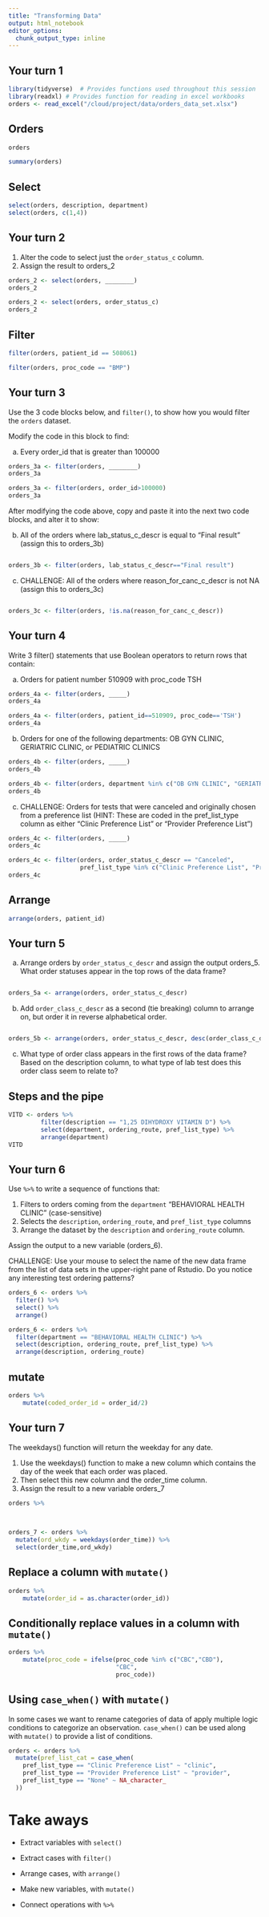 ```yaml
---
title: "Transforming Data"
output: html_notebook
editor_options: 
  chunk_output_type: inline
---
```


## Your turn 1

```r
library(tidyverse)  # Provides functions used throughout this session
library(readxl) # Provides function for reading in excel workbooks
orders <- read_excel("/cloud/project/data/orders_data_set.xlsx")
```

## Orders

```r
orders
```

```r
summary(orders)
```


## Select

```r
select(orders, description, department)
select(orders, c(1,4))
```

## Your turn 2

1. Alter the code to select just the `order_status_c` column.
2. Assign the result to orders_2

```r
orders_2 <- select(orders, ________)
orders_2
```

```r
orders_2 <- select(orders, order_status_c)
orders_2
```

## Filter

```r
filter(orders, patient_id == 508061)
```

```r
filter(orders, proc_code == "BMP")
```

## Your turn 3

Use the 3 code blocks below, and `filter()`, to show how you would filter the `orders` dataset.

Modify the code in this block to find:

a. Every order_id that is greater than 100000

```r
orders_3a <- filter(orders, ________)
orders_3a
```

```r
orders_3a <- filter(orders, order_id>100000)
orders_3a
```

After modifying the code above, copy and paste it into the next two code blocks, and alter it to show:

b. All of the orders where lab_status_c_descr is equal to "Final result" (assign this to orders_3b)

```r

```

```r
orders_3b <- filter(orders, lab_status_c_descr=="Final result")
```

c. CHALLENGE: All of the orders where reason_for_canc_c_descr is not NA (assign this to orders_3c)

```r

```

```r
orders_3c <- filter(orders, !is.na(reason_for_canc_c_descr))
```

## Your turn 4

Write 3 filter() statements that use Boolean operators to return rows that contain:

a. Orders for patient number 510909 with proc_code TSH 

```r
orders_4a <- filter(orders, _____)
orders_4a
```

```r
orders_4a <- filter(orders, patient_id==510909, proc_code=='TSH')
orders_4a
```

b. Orders for one of the following departments: OB GYN CLINIC, GERIATRIC CLINIC, or PEDIATRIC CLINICS

```r
orders_4b <- filter(orders, _____)
orders_4b
```

```r
orders_4b <- filter(orders, department %in% c("OB GYN CLINIC", "GERIATRIC CLINIC", "PEDIATRIC CLINICS"))
orders_4b
```

c. CHALLENGE: Orders for tests that were canceled and originally chosen from a preference list (HINT: These are coded in the pref_list_type column as either "Clinic Preference List" or "Provider Preference List")

```r
orders_4c <- filter(orders, _____)
orders_4c
```

```r
orders_4c <- filter(orders, order_status_c_descr == "Canceled",
                    pref_list_type %in% c("Clinic Preference List", "Provider Preference List"))
orders_4c
```

## Arrange

```r
arrange(orders, patient_id)
```

## Your turn 5

a. Arrange orders by `order_status_c_descr` and assign the output orders_5. 
What order statuses appear in the top rows of the data frame?

```r

```

```r
orders_5a <- arrange(orders, order_status_c_descr)
```

b. Add `order_class_c_descr` as a second (tie breaking) column to arrange on, but order it in reverse alphabetical order. 

```r

```

```r
orders_5b <- arrange(orders, order_status_c_descr, desc(order_class_c_descr))
```

c. What type of order class appears in the first rows of the data frame? Based on the description column, to what type of lab test does this order class seem to relate to?

## Steps and the pipe

```r
VITD <- orders %>%
		 filter(description == "1,25 DIHYDROXY VITAMIN D") %>%
		 select(department, ordering_route, pref_list_type) %>%
		 arrange(department)
VITD
```

## Your turn 6

Use `%>%` to write a sequence of functions that: 

1. Filters to orders coming from the `department` "BEHAVIORAL HEALTH CLINIC" (case-sensitive)
2. Selects the `description`, `ordering_route`, and `pref_list_type` columns  
3. Arrange the dataset by the `description` and `ordering_route` column.

Assign the output to a new variable (orders_6).

CHALLENGE: Use your mouse to select the name of the new data frame from the list of data sets in the upper-right pane of Rstudio. Do you notice any interesting test ordering patterns?

```r
orders_6 <- orders %>% 
  filter() %>% 
  select() %>% 
  arrange()
```

```r
orders_6 <- orders %>% 
  filter(department == "BEHAVIORAL HEALTH CLINIC") %>% 
  select(description, ordering_route, pref_list_type) %>% 
  arrange(description, ordering_route)
```


## mutate

```r
orders %>%
	mutate(coded_order_id = order_id/2)
```

## Your turn 7

The weekdays() function will return the weekday for any date.

1. Use the weekdays() function to make a new column which contains the day of the week that each order was placed.
2. Then select this new column and the order_time column.
3. Assign the result to a new variable orders_7

```r
orders %>%
  
  
```

```r
orders_7 <- orders %>% 
  mutate(ord_wkdy = weekdays(order_time)) %>% 
  select(order_time,ord_wkdy)
```


## Replace a column with `mutate()`

```r
orders %>%
	mutate(order_id = as.character(order_id))
```

## Conditionally replace values in a column with `mutate()`

```r
orders %>%
	mutate(proc_code = ifelse(proc_code %in% c("CBC","CBD"), 
	                          "CBC", 
	                          proc_code)) 
```

## Using `case_when()` with `mutate()`

In some cases we want to rename categories of data of apply multiple logic conditions to categorize an observation. `case_when()` can be used along with `mutate()` to provide a list of conditions.

```r
orders <- orders %>%
  mutate(pref_list_cat = case_when(
    pref_list_type == "Clinic Preference List" ~ "clinic",
    pref_list_type == "Provider Preference List" ~ "provider",
    pref_list_type == "None" ~ NA_character_
  ))
```

# Take aways

* Extract variables with `select()`  
* Extract cases with `filter()`  
* Arrange cases, with `arrange()`  

* Make new variables, with `mutate()`  

* Connect operations with `%>%`  

